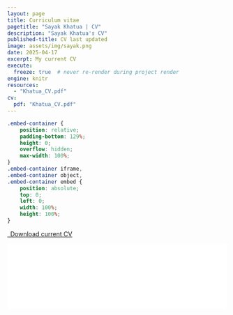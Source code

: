 ```yaml
---
layout: page
title: Curriculum vitae
pagetitle: "Sayak Khatua | CV"
description: "Sayak Khatua's CV"
published-title: CV last updated
image: assets/img/sayak.png
date: 2025-04-17
excerpt: My current CV
execute:
  freeze: true  # never re-render during project render
engine: knitr 
resources:
  - "Khatua_CV.pdf"
cv:
  pdf: "Khatua_CV.pdf"
---
```


```css
.embed-container {
    position: relative;
    padding-bottom: 129%;
    height: 0;
    overflow: hidden;
    max-width: 100%;
}
.embed-container iframe,
.embed-container object,
.embed-container embed {
    position: absolute;
    top: 0;
    left: 0;
    width: 100%;
    height: 100%;
}
```

```{=html}
<p class="text-center">
  <a class="btn btn-primary btn-lg cv-download" href="`r rmarkdown::metadata$cv$pdf`" target="_blank">
    <i class="fa-solid fa-file-arrow-down"></i>&ensp;Download current CV
  </a>
</p>
<div class="embed-container">
  <iframe src="`r rmarkdown::metadata$cv$pdf`#toolbar=0" style="border: 0.5px;width: 100%;"></iframe>
</div>
```

